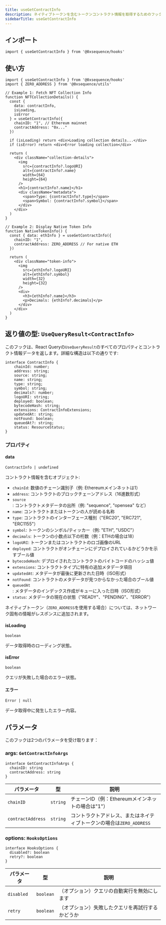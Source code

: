 ```yaml
---
title: useGetContractInfo
description: ネイティブトークンを含むトークンコントラクト情報を取得するためのフック
sidebarTitle: useGetContractInfo
---
```


## インポート

```tsx
import { useGetContractInfo } from '@0xsequence/hooks'
```

## 使い方

```tsx
import { useGetContractInfo } from '@0xsequence/hooks'
import { ZERO_ADDRESS } from '@0xsequence/utils'

// Example 1: Fetch NFT Collection Info
function NFTCollectionDetails() {
  const {
    data: contractInfo,
    isLoading,
    isError
  } = useGetContractInfo({
    chainID: "1", // Ethereum mainnet
    contractAddress: "0x..." 
  })

  if (isLoading) return <div>Loading collection details...</div>
  if (isError) return <div>Error loading collection</div>

  return (
    <div className="collection-details">
      <img 
        src={contractInfo?.logoURI} 
        alt={contractInfo?.name}
        width={64}
        height={64}
      />
      <h1>{contractInfo?.name}</h1>
      <div className="metadata">
        <span>Type: {contractInfo?.type}</span>
        <span>Symbol: {contractInfo?.symbol}</span>
      </div>
    </div>
  )
}

// Example 2: Display Native Token Info
function NativeTokenInfo() {
  const { data: ethInfo } = useGetContractInfo({
    chainID: "1",
    contractAddress: ZERO_ADDRESS // For native ETH
  })

  return (
    <div className="token-info">
      <img 
        src={ethInfo?.logoURI} 
        alt={ethInfo?.symbol}
        width={32}
        height={32}
      />
      <div>
        <h3>{ethInfo?.name}</h3>
        <p>Decimals: {ethInfo?.decimals}</p>
      </div>
    </div>
  )
}
```

## 返り値の型: `UseQueryResult<ContractInfo>`
このフックは、React Queryの`UseQueryResult`のすべてのプロパティとコントラクト情報データを返します。詳細な構造は以下の通りです:

```tsx
interface ContractInfo {
    chainId: number;
    address: string;
    source: string;
    name: string;
    type: string;
    symbol: string;
    decimals?: number;
    logoURI: string;
    deployed: boolean;
    bytecodeHash: string;
    extensions: ContractInfoExtensions;
    updatedAt: string;
    notFound: boolean;
    queuedAt?: string;
    status: ResourceStatus;
}
```

### プロパティ

#### data
`ContractInfo | undefined`

コントラクト情報を含むオブジェクト:
- `chainId`: 数値のチェーン識別子（例: Ethereumメインネットは1）
- `address`: コントラクトのブロックチェーンアドレス（16進数形式）
- `source`: コントラクトメタデータの出所（例: "sequence", "opensea" など）
- `name`: コントラクトまたはトークンの人が読める名称
- `type`: コントラクトのインターフェース種別（"ERC20", "ERC721", "ERC1155"）
- `symbol`: トークンのシンボル/ティッカー（例: "ETH", "USDC"）
- `decimals`: トークンの小数点以下の桁数（例：ETHの場合は18）
- `logoURI`: トークンまたはコントラクトのロゴ画像のURL
- `deployed`: コントラクトがオンチェーンにデプロイされているかどうかを示すブール値
- `bytecodeHash`: デプロイされたコントラクトのバイトコードのハッシュ値
- `extensions`: コントラクトタイプに特有の追加メタデータ項目
- `updatedAt`: メタデータが最後に更新された日時（ISO形式）
- `notFound`: コントラクトのメタデータが見つからなかった場合のブール値
- `queuedAt`: メタデータのインデックス作成がキューに入った日時（ISO形式）
- `status`: メタデータの現在の状態（"READY"、"PENDING"、"ERROR"）

ネイティブトークン（`ZERO_ADDRESS`を使用する場合）については、ネットワーク固有の情報がレスポンスに追加されます。

#### isLoading
`boolean`

データ取得時のローディング状態。

#### isError
`boolean`

クエリが失敗した場合のエラー状態。

#### エラー
`Error | null`

データ取得中に発生したエラー内容。

## パラメータ
このフックは2つのパラメータを受け取ります：

### args: `GetContractInfoArgs`

```tsx
interface GetContractInfoArgs {
  chainID: string
  contractAddress: string
}
```

| パラメータ             | 型        | 説明                                        |
| ----------------- | -------- | ----------------------------------------- |
| `chainID`         | `string` | チェーンID（例：Ethereumメインネットの場合は"1"）           |
| `contractAddress` | `string` | コントラクトアドレス、またはネイティブトークンの場合は`ZERO_ADDRESS` |

### options: `HooksOptions`

```tsx
interface HooksOptions {
  disabled?: boolean
  retry?: boolean
}
```

| パラメータ      | 型         | 説明                       |
| ---------- | --------- | ------------------------ |
| `disabled` | `boolean` | （オプション）クエリの自動実行を無効にします   |
| `retry`    | `boolean` | （オプション）失敗したクエリを再試行するかどうか |
